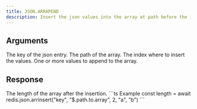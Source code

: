 ```yaml
---
title: JSON.ARRAPEND
description: Insert the json values into the array at path before the index (shifts to the right).
---
```


## Arguments

<ParamField body="key" type="string" required>
    The key of the json entry.
</ParamField>
<ParamField body="path" type="string" default="$">
    The path of the array.
</ParamField>

<ParamField body="index" type="integer" required>
   The index where to insert the values.
</ParamField>

<ParamField body="values" type="...TValue[]" required>
    One or more values to append to the array.
</ParamField>


## Response

<ResponseField type="integer" required>
  The length of the array after the insertion.
</ResponseField>

<RequestExample>
```ts Example
const length = await redis.json.arrinsert("key", "$.path.to.array", 2, "a", "b")
```
</RequestExample>
